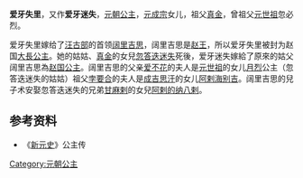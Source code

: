 {{東亞女性歷史人物
| 名稱=爱牙失里
| 身份=[[元朝|元朝]]公主
| 畫像=
| 說明=
| 姓名=爱牙迷失
| 封爵=[[公主|公主]]
| 位號=
| 封號=赵国公主
| 出生年=
| 逝世年=
| 諡號=
| 父親=[[元成宗|元成宗]]
| 兄弟=[[德壽_(太子)|德壽 (太子)]]
| 姊妹=[[普纳_(鲁国公主)|普纳 (鲁国公主)]]、[[益里海雅|益里海雅]]
| 夫=[[阔里吉思_(汪古部)|阔里吉思]]
|}}
'''爱牙失里'''，又作'''爱牙迷失'''，[[元朝|元朝]][[公主|公主]]，[[元成宗|元成宗]]女儿，祖父[[真金|真金]]，曾祖父[[元世祖|元世祖]]忽必烈。

爱牙失里嫁给了[[汪古部|汪古部]]的首领[[阔里吉思_(汪古部)|阔里吉思]]，阔里吉思是[[赵王|赵王]]，所以爱牙失里被封为赵国[[大長公主|大長公主]]。她的姑姑、[[真金|真金]]的女兒[[忽答迭迷失|忽答迭迷失]]死後，爱牙迷失嫁給了原來的姑父阔里吉思為[[赵国公主|赵国公主]]。阔里吉思的父亲[[爱不花|爱不花]]的夫人是[[元世祖|元世祖]]的女儿[[月烈|月烈]]公主（忽答迭迷失的姑姑）祖父[[孛要合|孛要合]]的夫人是[[成吉思汗|成吉思汗]]的女儿[[阿剌海别吉|阿剌海别吉]]。阔里吉思的兒子术安娶忽答迭迷失的兄弟[[甘麻剌|甘麻剌]]的女兒[[阿剌的纳八剌|阿剌的纳八剌]]。
{{ahnentafel-compact5
|style=font-size: 90%; line-height: 110%;
|border=1
|boxstyle=padding-top: 0; padding-bottom: 0;
|boxstyle_1=background-color: #fcc;
|boxstyle_2=background-color: #fb9;
|boxstyle_3=background-color: #ffc;
|boxstyle_4=background-color: #bfc;
|boxstyle_5=background-color: #9fe;
|1=
|2= [[阔里吉思_(汪古部)|阔里吉思]]
|3= '''爱牙失里'''
|4= [[爱不花|爱不花]]
|5= [[月烈|月烈]]
|6= [[元成宗|元成宗]] 
|8= [[孛要合|孛要合]]
|10= [[元世祖|元世祖]] 
|12= [[真金|真金]]
|13= [[伯藍也怯赤|伯藍也怯赤]]
|16= [[阿剌兀思|阿剌兀思]]
|20= [[拖雷|拖雷]]
|21= [[唆鲁禾帖尼|唆鲁禾帖尼]]
|24= [[元世祖|元世祖]]
|25= [[察必|察必]]
}}
==参考资料==
*《[[新元史|新元史]]》公主传

{{元朝人物小作品}}
[[Category:元朝公主|Category:元朝公主]]